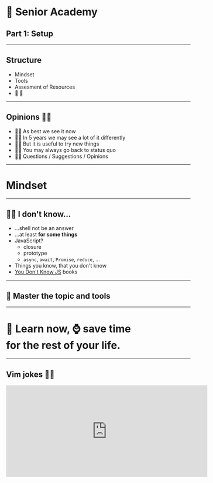 

<Head>
  <title>🧓 Senior Academy Part 1: Setup</title>
</Head>

# 🧓 Senior Academy

## Part 1: Setup

---

## Structure

<Steps>

- Mindset
- Tools
- Assesment of Resources
- 🏡 💼

</Steps>

---

## Opinions 🤷‍♂️

<Steps>

- 💁‍♂️ As best we see it now
- 🤦‍♂️ In 5 years we may see a lot of it differently
- 💆‍♂️ But it is useful to try new things
- 🙆‍♂️ You may always go back to status quo
- 🙋‍♂️ Questions / Suggestions / Opinions

</Steps>

---

# Mindset

---

## 🤷‍♂️ I don't know...

<Steps>

- ...shell not be an answer
- ...at least **for some things**
- JavaScript?
  - closure
  - prototype
  - `async`, `await`, `Promise`, `reduce`, ...
- Things you know, that you don't know
- [You Don't Know JS](https://github.com/getify/You-Dont-Know-JS) books

</Steps>

---

## 🥷 Master the topic and tools

---

# 📖 Learn now, ⌚ **save time**<br/> for the rest of your life.

---

## Vim jokes 🤦‍♂️

<iframe
  border="0"
  frameBorder="0"
  height="250"
  width="550"
  src="https://twitframe.com/show?url=https://twitter.com/iamdevloper/status/435555976687923200"
/>

---

## Develop a Taste 👨‍🍳

<Steps>

- "This can be solved using \_\_\_\_ or \_\_\_\_."
- "This could be problematic in case of \_\_\_\_."
- See **many ways** how to solve the probelm
- pre <- **Redux** -> post
- pre <- **hooks** -> post
- **Elm** => **React** => **SwiftUI**

</Steps>

---

# The End

🙏 Thank you for your attention!
